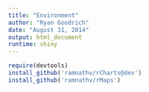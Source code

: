 ```yaml
---
title: "Environment"
author: "Ryan Goodrich"
date: "August 31, 2014"
output: html_document
runtime: shiny
---
```


<link rel="stylesheet" href="http://cdn.leafletjs.com/leaflet-0.4.5/leaflet.css" />

```r
require(devtools)
install_github('ramnathv/rCharts@dev')
install_github('ramnathv/rMaps')
```
